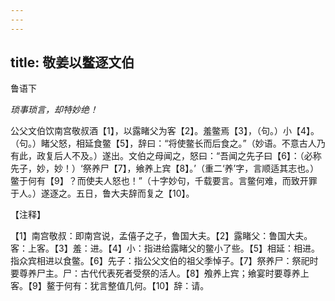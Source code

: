 ```yaml
---
---
---
```

title: 敬姜以鳖逐文伯
---



鲁语下

*琐事琐言，却特妙绝！*

公父文伯饮南宫敬叔酒【1】，以露睹父为客【2】。羞鳖焉【3】，（句。）小【4】。（句。）睹父怒，相延食鳖【5】，辞曰：“将使鳖长而后食之。”（妙语。不意古人乃有此，政复后人不及。）遂出。文伯之母闻之，怒曰：“吾闻之先子曰【6】：（必称先子，妙，妙！）‘祭养尸【7】，飨养上宾【8】。’（重二‘养’字，言顺适其志也。）鳖于何有【9】？而使夫人怒也！”（十字妙句，千载要言。言鳖何难，而致开罪于人。）遂逐之。五日，鲁大夫辞而复之【10】。

【注释】

【1】南宫敬叔：即南宫说，孟僖子之子，鲁国大夫。【2】露睹父：鲁国大夫。客：上客。【3】羞：进。【4】小：指进给露睹父的鳖小了些。【5】相延：相进。指众宾相进以食鳖。【6】先子：指公父文伯的祖父季悼子。【7】祭养尸：祭祀时要尊养尸主。尸：古代代表死者受祭的活人。【8】飧养上宾；飨宴时要尊养上客。【9】鳌于何有：犹言整值几何。【10】辞：请。